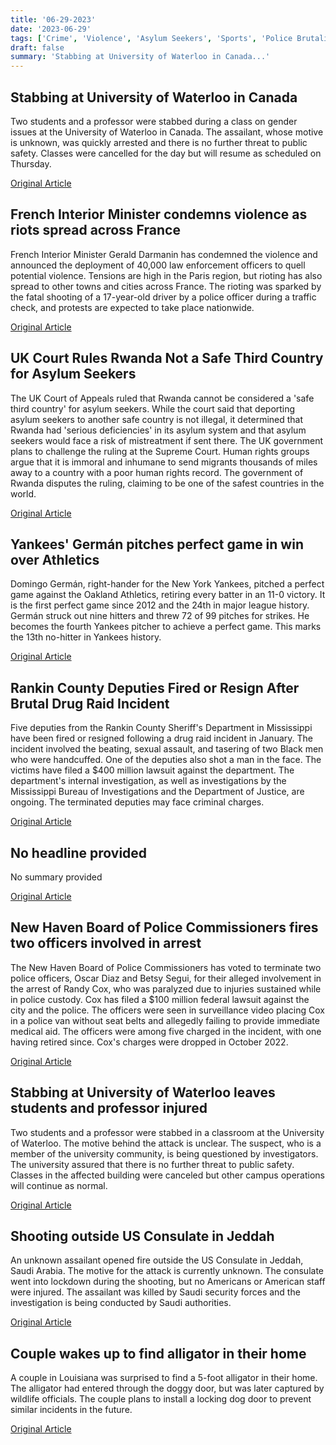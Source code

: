 ```yaml
---
title: '06-29-2023'
date: '2023-06-29'
tags: ['Crime', 'Violence', 'Asylum Seekers', 'Sports', 'Police Brutality', 'No tag provided', 'Police misconduct', 'Stabbing, University of Waterloo', 'Security', 'Wildlife']
draft: false
summary: 'Stabbing at University of Waterloo in Canada...'
---
```


## Stabbing at University of Waterloo in Canada
Two students and a professor were stabbed during a class on gender issues at the University of Waterloo in Canada. The assailant, whose motive is unknown, was quickly arrested and there is no further threat to public safety. Classes were cancelled for the day but will resume as scheduled on Thursday.

[Original Article](https://abcnews.go.com/International/2-students-professor-stabbed-gender-issues-class-police/story?id=100474339)

## French Interior Minister condemns violence as riots spread across France
French Interior Minister Gerald Darmanin has condemned the violence and announced the deployment of 40,000 law enforcement officers to quell potential violence. Tensions are high in the Paris region, but rioting has also spread to other towns and cities across France. The rioting was sparked by the fatal shooting of a 17-year-old driver by a police officer during a traffic check, and protests are expected to take place nationwide.

[Original Article](https://abcnews.go.com/International/france-paris-nanterre-riots-police-shooting-teenager/story?id=100474341)

## UK Court Rules Rwanda Not a Safe Third Country for Asylum Seekers
The UK Court of Appeals ruled that Rwanda cannot be considered a 'safe third country' for asylum seekers. While the court said that deporting asylum seekers to another safe country is not illegal, it determined that Rwanda had 'serious deficiencies' in its asylum system and that asylum seekers would face a risk of mistreatment if sent there. The UK government plans to challenge the ruling at the Supreme Court. Human rights groups argue that it is immoral and inhumane to send migrants thousands of miles away to a country with a poor human rights record. The government of Rwanda disputes the ruling, claiming to be one of the safest countries in the world.

[Original Article](https://abcnews.go.com/International/wireStory/uk-appeals-court-rules-plan-send-asylum-seekers-100474722)

## Yankees' Germán pitches perfect game in win over Athletics
Domingo Germán, right-hander for the New York Yankees, pitched a perfect game against the Oakland Athletics, retiring every batter in an 11-0 victory. It is the first perfect game since 2012 and the 24th in major league history. Germán struck out nine hitters and threw 72 of 99 pitches for strikes. He becomes the fourth Yankees pitcher to achieve a perfect game. This marks the 13th no-hitter in Yankees history.

[Original Article](https://abcnews.go.com/Sports/wireStory/yankees-pitcher-domingo-germn-throws-perfect-game-oakland-100469101)

## Rankin County Deputies Fired or Resign After Brutal Drug Raid Incident
Five deputies from the Rankin County Sheriff's Department in Mississippi have been fired or resigned following a drug raid incident in January. The incident involved the beating, sexual assault, and tasering of two Black men who were handcuffed. One of the deputies also shot a man in the face. The victims have filed a $400 million lawsuit against the department. The department's internal investigation, as well as investigations by the Mississippi Bureau of Investigations and the Department of Justice, are ongoing. The terminated deputies may face criminal charges.

[Original Article](https://abcnews.go.com/US/mississippi-deputies-fired-after-black-man-shot-face/story?id=100442466)

## No headline provided
No summary provided

[Original Article](https://abcnews.go.com/US/wireStory/french-prosecutor-judges-opened-investigation-voluntary-homicide-after-100474724)

## New Haven Board of Police Commissioners fires two officers involved in arrest
The New Haven Board of Police Commissioners has voted to terminate two police officers, Oscar Diaz and Betsy Segui, for their alleged involvement in the arrest of Randy Cox, who was paralyzed due to injuries sustained while in police custody. Cox has filed a $100 million federal lawsuit against the city and the police. The officers were seen in surveillance video placing Cox in a police van without seat belts and allegedly failing to provide immediate medical aid. The officers were among five charged in the incident, with one having retired since. Cox's charges were dropped in October 2022.

[Original Article](https://abcnews.go.com/US/police-board-votes-fire-2-new-haven-officers/story?id=100442386)

## Stabbing at University of Waterloo leaves students and professor injured
Two students and a professor were stabbed in a classroom at the University of Waterloo. The motive behind the attack is unclear. The suspect, who is a member of the university community, is being questioned by investigators. The university assured that there is no further threat to public safety. Classes in the affected building were canceled but other campus operations will continue as normal.

[Original Article](https://abcnews.go.com/International/wireStory/3-people-stabbed-canadian-university-police-100456389)

## Shooting outside US Consulate in Jeddah
An unknown assailant opened fire outside the US Consulate in Jeddah, Saudi Arabia. The motive for the attack is currently unknown. The consulate went into lockdown during the shooting, but no Americans or American staff were injured. The assailant was killed by Saudi security forces and the investigation is being conducted by Saudi authorities.

[Original Article](https://abcnews.go.com/US/wireStory/shootout-us-consulate-saudi-port-city-leaves-assailant-100457711)

## Couple wakes up to find alligator in their home
A couple in Louisiana was surprised to find a 5-foot alligator in their home. The alligator had entered through the doggy door, but was later captured by wildlife officials. The couple plans to install a locking dog door to prevent similar incidents in the future.

[Original Article](https://abcnews.go.com/US/alligator-enters-louisiana-home-doggy-door-couple/story?id=100456121)
